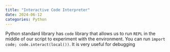 ```yaml
---
title: "Interactive Code Interpreter"
date: 2024-06-12
categories: Python
---
```


Python standard library has `code` library that allows us to run `REPL` in the
middle of our script to experiment with the environment. You can run `import
code; code.interact(local())`. It is very useful for debugging
